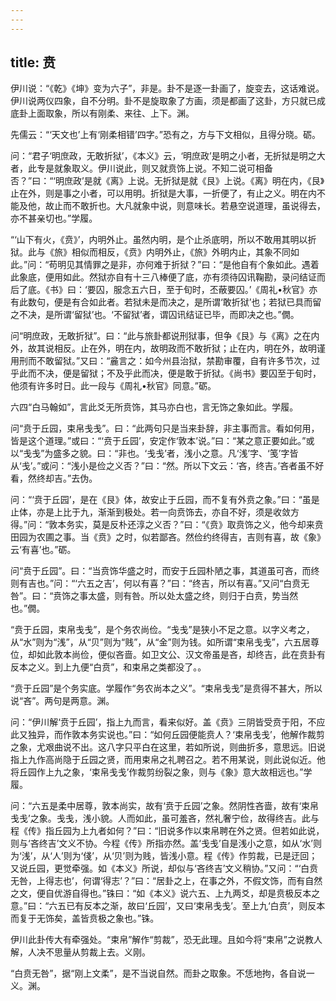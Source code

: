 ```yaml
---
---
---
```

title: 贲
---







伊川说：“《乾》《坤》变为六子”，非是。卦不是逐一卦画了，旋变去，这话难说。伊川说两仪四象，自不分明。卦不是旋取象了方画，须是都画了这卦，方只就已成底卦上面取象，所以有刚柔、来往、上下。渊。

先儒云：“‘天文也’上有‘刚柔相错’四字。”恐有之，方与下文相似，且得分晓。砺。

问：“君子‘明庶政，无敢折狱’，《本义》云，‘明庶政’是明之小者，无折狱是明之大者，此专是就象取义。伊川说此，则又就贲饰上说。不知二说可相备否？”曰：“‘明庶政’是就《离》上说。无折狱是就《艮》上说。《离》明在内，《艮》止在外，则是事之小者，可以用明。折狱是大事，一折便了，有止之义。明在内不能及他，故止而不敢折也。大凡就象中说，则意味长。若悬空说道理，虽说得去，亦不甚亲切也。”学履。

“‘山下有火，《贲》’，内明外止。虽然内明，是个止杀底明，所以不敢用其明以折狱。此与《旅》相似而相反，《贲》内明外止，《旅》外明内止，其象不同如此。”问：“苟明见其情罪之是非，亦何难于折狱？”曰：“是他自有个象如此。遇着此象底，便用如此。然狱亦自有十三八棒便了底，亦有须待囚讯鞠勘，录问结证而后了底。《书》曰：‘要囚，服念五六日，至于旬时，丕蔽要囚。’《周礼•秋官》亦有此数句，便是有合如此者。若狱未是而决之，是所谓‘敢折狱’也；若狱已具而留之不决，是所谓‘留狱’也。‘不留狱’者，谓囚讯结证已毕，而即决之也。”僩。

问“明庶政，无敢折狱”。曰：“此与旅卦都说刑狱事，但争《艮》与《离》之在内外，故其说相反。止在外，明在内，故明政而不敢折狱；止在内，明在外，故明谨用刑而不敢留狱。”又曰：“麄言之：如今州县治狱，禁勘审覆，自有许多节次，过乎此而不决，便是留狱；不及乎此而决，便是敢于折狱。《尚书》要囚至于旬时，他须有许多时日。此一段与《周礼•秋官》同意。”砺。

六四“白马翰如”，言此爻无所贲饰，其马亦白也，言无饰之象如此。学履。

问“贲于丘园，束帛戋戋”。曰：“此两句只是当来卦辞，非主事而言。看如何用，皆是这个道理。”或曰：“‘贲于丘园’，安定作‘敦本’说。”曰：“某之意正要如此。”或以“戋戋”为盛多之貌。曰：“非也。‘戋戋’者，浅小之意。凡‘浅’字、‘笺’字皆从‘戋’。”或问：“浅小是俭之义否？”曰：“然。所以下文云：‘吝，终吉。’吝者虽不好看，然终却吉。”去伪。

问：“‘贲于丘园’，是在《艮》体，故安止于丘园，而不复有外贲之象。”曰：“虽是止体，亦是上比于九，渐渐到极处。若一向贲饰去，亦自不好，须是收敛方得。”问：“敦本务实，莫是反朴还淳之义否？”曰：“《贲》取贲饰之义，他今却来贲田园为农圃之事。当《贲》之时，似若鄙吝。然俭约终得吉，吉则有喜，故《象》云‘有喜’也。”砺。

问“贲于丘园”。曰：“当贲饰华盛之时，而安于丘园朴陋之事，其道虽可吝，而终则有吉也。”问：“‘六五之吉’，何以有喜？”曰：“终吉，所以有喜。”又问“白贲无咎”。曰：“贲饰之事太盛，则有咎。所以处太盛之终，则归于白贲，势当然也。”僩。

“贲于丘园，束帛戋戋”，是个务农尚俭。“戋戋”是狭小不足之意。以字义考之，从“水”则为“浅”，从“贝”则为“贱”，从“金”则为钱。如所谓“束帛戋戋”，六五居尊位，却如此敦本尚俭，便似吝啬。如卫文公、汉文帝虽是吝，却终吉，此在贲卦有反本之义。到上九便“白贲”，和束帛之类都没了。。

“贲于丘园”是个务实底。学履作“务农尚本之义”。“束帛戋戋”是贲得不甚大，所以说“吝”。两句是两意。渊。

问：“伊川解‘贲于丘园’，指上九而言，看来似好。盖《贲》三阴皆受贲于阳，不应此又独异，而作敦本务实说也。”曰：“如何丘园便能贲人？‘束帛戋戋’，他解作裁剪之象，尤艰曲说不出。这八字只平白在这里，若如所说，则曲折多，意思远。旧说指上九作高尚隐于丘园之贤，而用束帛之礼聘召之。若不用某说，则此说似近。他将丘园作上九之象，‘束帛戋戋’作裁剪纷裂之象，则与《象》意大故相远也。”学履。

问：“六五是柔中居尊，敦本尚实，故有‘贲于丘园’之象。然阴性吝啬，故有‘束帛戋戋’之象。戋戋，浅小貌。人而如此，虽可羞吝，然礼奢宁俭，故得终吉。此与程《传》指丘园为上九者如何？”曰：“旧说多作以束帛聘在外之贤。但若如此说，则与‘吝终吉’文义不协。今程《传》所指亦然。盖‘戋戋’自是浅小之意，如从‘水’则为‘浅’，从‘人’则为‘俴’，从‘贝’则为贱，皆浅小意。程《传》作剪裁，已是迂回；又说丘园，更觉牵强。如《本义》所说，却似与‘吝终吉’文义稍协。”又问：“‘白贲无咎，上得志也’，何谓‘得志’？”曰：“居卦之上，在事之外，不假文饰，而有自然之文，便自优游自得也。”铢曰：“如《本义》说六五、上九两爻，却是贲极反本之意。”曰：“六五已有反本之渐，故曰‘丘园’，又曰‘束帛戋戋’。至上九‘白贲’，则反本而复于无饰矣，盖皆贲极之象也。”铢。

伊川此卦传大有牵强处。“束帛”解作“剪裁”，恐无此理。且如今将“束帛”之说教人解，人决不思量从剪裁上去。义刚。

“白贲无咎”，据“刚上文柔”，是不当说自然。而卦之取象。不恁地拘，各自说一义。渊。